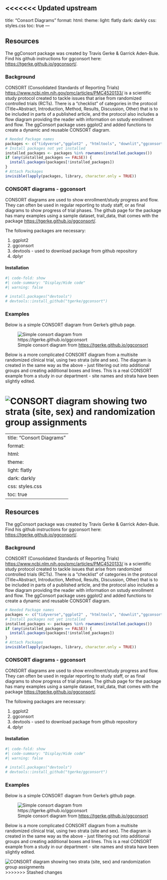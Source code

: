 <<<<<<< Updated upstream
---
title: "Consort Diagrams"
format:
  html:
    theme: 
      light: flatly
      dark: darkly
    css: styles.css
    toc: true
---

::: callout-tip
## Resources

The ggConsort package was created by Travis Gerke & Garrick Aden-Buie. Find his github instructions for ggconsort here: <https://tgerke.github.io/ggconsort/>.
:::

### Background

CONSORT (Consolidated Standards of Reporting Trials) <https://www.ncbi.nlm.nih.gov/pmc/articles/PMC4520133/> is a scientific study protocol created to tackle issues that arise from randomized controlled trials (RCTs). There is a "checklist" of categories in the protocol (Title+Abstract, Introduction, Method, Results, Discussion, Other) that is to be included in parts of a published article, and the protocol also includes a flow diagram providing the reader with information on sstudy enrollment and flow. The ggConsort package uses ggplot2 and added functions to create a dynamic and reusable CONSORT diagram.

```{r setup, include=FALSE}

# Needed Package names
packages <- c("tidyverse","ggplot2" , "htmltools", "downlit","ggconsort","rmarkdown")
# Install packages not yet installed
installed_packages <- packages %in% rownames(installed.packages())
if (any(installed_packages == FALSE)) {
  install.packages(packages[!installed_packages])
}
# Attach Packages
invisible(lapply(packages, library, character.only = TRUE))

```

### CONSORT diagrams - ggconsort

CONSORT diagrams are used to show enrollment/study progress and flow. They can often be used in regular reporting to study staff, or as final diagrams to show progress of trial phases. The github page for the package has many examples using a sample dataset, trail_data, that comes with the package <https://tgerke.github.io/ggconsort/>.

The following packages are necessary:

1.  ggplot2
2.  ggconsort
3.  devtools - used to download package from github repository
4.  dplyr

#### Installation

```{r, rcbasic}
#| code-fold: show
#| code-summary: "Display/Hide code"
#| warning: false

# install.packages("devtools")
# devtools::install_github("tgerke/ggconsort")

```

### Examples

Below is a simple CONSORT diagram from Gerke's github page.

![Simple consort diagram from <https://tgerke.github.io/ggconsort>](consort2.png){.lightbox}

Below is a more complicated CONSORT diagram from a multisite randomized clinical trial, using two strata (site and sex). The diagram is created in the same way as the above - just filtering out into additional groups and creating additional boxes and lines. This is a real CONSORT example from a study in our department - site names and strata have been slightly edited.

![CONSORT diagram showing two strata (site, sex) and randomization group assignments](consort1.png){.lightbox}
=======
---
title: "Consort Diagrams"
format:
  html:
    theme: 
      light: flatly
      dark: darkly
    css: styles.css
    toc: true
---

::: callout-tip
## Resources

The ggConsort package was created by Travis Gerke & Garrick Aden-Buie. Find his github instructions for ggconsort here: <https://tgerke.github.io/ggconsort/>.
:::

### Background

CONSORT (Consolidated Standards of Reporting Trials) <https://www.ncbi.nlm.nih.gov/pmc/articles/PMC4520133/> is a scientific study protocol created to tackle issues that arise from randomized controlled trials (RCTs). There is a "checklist" of categories in the protocol (Title+Abstract, Introduction, Method, Results, Discussion, Other) that is to be included in parts of a published article, and the protocol also includes a flow diagram providing the reader with information on sstudy enrollment and flow. The ggConsort package uses ggplot2 and added functions to create a dynamic and reusable CONSORT diagram.

```r

# Needed Package names
packages <- c("tidyverse","ggplot2" , "htmltools", "downlit","ggconsort","rmarkdown")
# Install packages not yet installed
installed_packages <- packages %in% rownames(installed.packages())
if (any(installed_packages == FALSE)) {
  install.packages(packages[!installed_packages])
}
# Attach Packages
invisible(lapply(packages, library, character.only = TRUE))

```

### CONSORT diagrams - ggconsort

CONSORT diagrams are used to show enrollment/study progress and flow. They can often be used in regular reporting to study staff, or as final diagrams to show progress of trial phases. The github page for the package has many examples using a sample dataset, trail_data, that comes with the package <https://tgerke.github.io/ggconsort/>.

The following packages are necessary:

1.  ggplot2
2.  ggconsort
3.  devtools - used to download package from github repository
4.  dplyr

#### Installation

```r
#| code-fold: show
#| code-summary: "Display/Hide code"
#| warning: false

# install.packages("devtools")
# devtools::install_github("tgerke/ggconsort")

```

### Examples

Below is a simple CONSORT diagram from Gerke's github page.

![Simple consort diagram from <https://tgerke.github.io/ggconsort>](consort2.png){.lightbox}

Below is a more complicated CONSORT diagram from a multisite randomized clinical trial, using two strata (site and sex). The diagram is created in the same way as the above - just filtering out into additional groups and creating additional boxes and lines. This is a real CONSORT example from a study in our department - site names and strata have been slightly edited.

![CONSORT diagram showing two strata (site, sex) and randomization group assignments](consort1.png){.lightbox}
>>>>>>> Stashed changes
